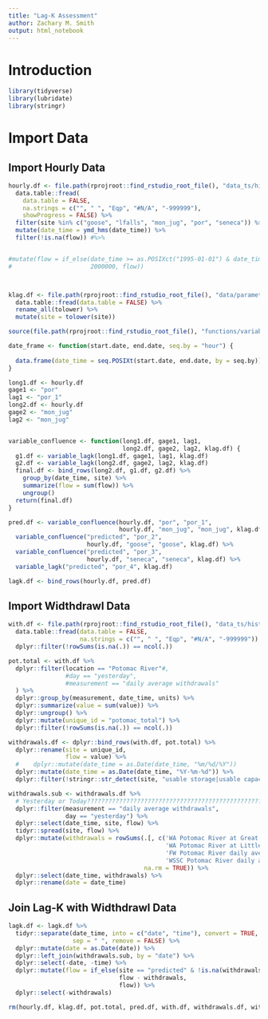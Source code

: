 ```yaml
---
title: "Lag-K Assessment"
author: Zachary M. Smith
output: html_notebook
---
```



# Introduction

```r
library(tidyverse)
library(lubridate)
library(stringr)
```

# Import Data

## Import Hourly Data

```r
hourly.df <- file.path(rprojroot::find_rstudio_root_file(), "data_ts/historical/flows_obs/hourly_flows.csv") %>%
  data.table::fread(
    data.table = FALSE,
    na.strings = c("", " ", "Eqp", "#N/A", "-999999"),
    showProgress = FALSE) %>% 
  filter(site %in% c("goose", "lfalls", "mon_jug", "por", "seneca")) %>% 
  mutate(date_time = ymd_hms(date_time)) %>% 
  filter(!is.na(flow)) #%>% 


#mutate(flow = if_else(date_time >= as.POSIXct("1995-01-01") & date_time < as.POSIXct("1996-01-01") & site == "por", 
#                      2000000, flow))




```

```r
klag.df <- file.path(rprojroot::find_rstudio_root_file(), "data/parameters/k_lag.csv") %>% 
  data.table::fread(data.table = FALSE) %>% 
  rename_all(tolower) %>% 
  mutate(site = tolower(site))
```

```r
source(file.path(rprojroot::find_rstudio_root_file(), "functions/variable_lagk_func.R"))
```

```r
date_frame <- function(start.date, end.date, seq.by = "hour") {
  
  data.frame(date_time = seq.POSIXt(start.date, end.date, by = seq.by))
}
```


```r
long1.df <- hourly.df
gage1 <- "por"
lag1 <- "por_1"
long2.df <- hourly.df
gage2 <- "mon_jug"
lag2 <- "mon_jug"


variable_confluence <- function(long1.df, gage1, lag1,
                                long2.df, gage2, lag2, klag.df) {
  g1.df <- variable_lagk(long1.df, gage1, lag1, klag.df)
  g2.df <- variable_lagk(long2.df, gage2, lag2, klag.df)
  final.df <- bind_rows(long2.df, g1.df, g2.df) %>% 
    group_by(date_time, site) %>% 
    summarize(flow = sum(flow)) %>% 
    ungroup()
  return(final.df)
}
```

```r
pred.df <- variable_confluence(hourly.df, "por", "por_1", 
                               hourly.df, "mon_jug", "mon_jug", klag.df) %>% 
  variable_confluence("predicted", "por_2",
                      hourly.df, "goose", "goose", klag.df) %>% 
  variable_confluence("predicted", "por_3",
                      hourly.df, "seneca", "seneca", klag.df) %>% 
  variable_lagk("predicted", "por_4", klag.df)
```

```r
lagk.df <- bind_rows(hourly.df, pred.df)
```


## Import Widthdrawl Data

```r
with.df <- file.path(rprojroot::find_rstudio_root_file(), "data_ts/historical/withdrawals/withdrawals_wma_daily_mgd_1990_2017.csv") %>%
  data.table::fread(data.table = FALSE,
                    na.strings = c("", " ", "Eqp", "#N/A", "-999999")) %>% 
  dplyr::filter(!rowSums(is.na(.)) == ncol(.))
```

```r
pot.total <- with.df %>% 
  dplyr::filter(location == "Potomac River"#,
                #day == "yesterday",
                #measurement == "daily average withdrawals"
  ) %>% 
  dplyr::group_by(measurement, date_time, units) %>% 
  dplyr::summarize(value = sum(value)) %>% 
  dplyr::ungroup() %>% 
  dplyr::mutate(unique_id = "potomac_total") %>% 
  dplyr::filter(!rowSums(is.na(.)) == ncol(.))
```

```r
withdrawals.df <- dplyr::bind_rows(with.df, pot.total) %>% 
  dplyr::rename(site = unique_id,
                flow = value) %>% 
  #    dplyr::mutate(date_time = as.Date(date_time, "%m/%d/%Y"))
  dplyr::mutate(date_time = as.Date(date_time, "%Y-%m-%d")) %>% 
  dplyr::filter(!stringr::str_detect(site, "usable storage|usable capacity"))
```


```r
withdrawals.sub <- withdrawals.df %>% 
  # Yesterday or Today??????????????????????????????????????????????????????????????????????
  dplyr::filter(measurement == "daily average withdrawals",
                day == "yesterday") %>% 
  dplyr::select(date_time, site, flow) %>% 
  tidyr::spread(site, flow) %>% 
  dplyr::mutate(withdrawals = rowSums(.[, c('WA Potomac River at Great Falls daily average withdrawals',
                                            'WA Potomac River at Little Falls daily average withdrawals',
                                            'FW Potomac River daily average withdrawals',
                                            'WSSC Potomac River daily average withdrawals')],
                                      na.rm = TRUE)) %>% 
  dplyr::select(date_time, withdrawals) %>% 
  dplyr::rename(date = date_time)
```

## Join Lag-K with Widthdrawl Data

```r
lagk.df <- lagk.df %>% 
  tidyr::separate(date_time, into = c("date", "time"), convert = TRUE,
                  sep = " ", remove = FALSE) %>% 
  dplyr::mutate(date = as.Date(date)) %>% 
  dplyr::left_join(withdrawals.sub, by = "date") %>% 
  dplyr::select(-date, -time) %>% 
  dplyr::mutate(flow = if_else(site == "predicted" & !is.na(withdrawals),
                               flow - withdrawals,
                               flow)) %>% 
  dplyr::select(-withdrawals)
```


```r
rm(hourly.df, klag.df, pot.total, pred.df, with.df, withdrawals.df, withdrawals.sub, date_frame, variable_confluence, variable_lagk)
```




